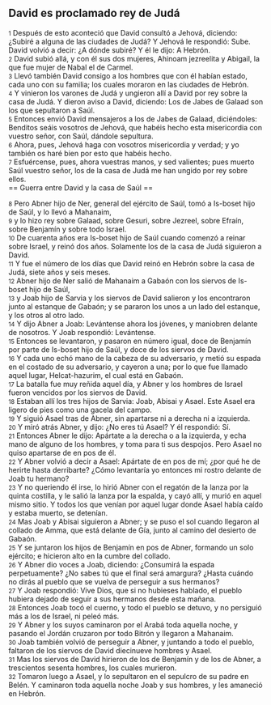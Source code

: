 == David es proclamado rey de Judá ==

{{anchor|1}} <small>1</small> Después de esto aconteció que David consultó a Jehová, diciendo: ¿Subiré a alguna de las ciudades de Judá? Y Jehová le respondió: Sube. David volvió a decir: ¿A dónde subiré? Y él le dijo: A Hebrón.<br>
{{anchor|2}} <small>2</small> David subió allá, y con él sus dos mujeres, Ahinoam jezreelita y Abigail, la que fue mujer de Nabal el de Carmel.<br>
{{anchor|3}} <small>3</small> Llevó también David consigo a los hombres que con él habían estado, cada uno con su familia; los cuales moraron en las ciudades de Hebrón.<br>
{{anchor|4}} <small>4</small> Y vinieron los varones de Judá y ungieron allí a David por rey sobre la casa de Judá. Y dieron aviso a David, diciendo: Los de Jabes de Galaad son los que sepultaron a Saúl.<br>
{{anchor|5}} <small>5</small> Entonces envió David mensajeros a los de Jabes de Galaad, diciéndoles: Benditos seáis vosotros de Jehová, que habéis hecho esta misericordia con vuestro señor, con Saúl, dándole sepultura.<br>
{{anchor|6}} <small>6</small> Ahora, pues, Jehová haga con vosotros misericordia y verdad; y yo también os haré bien por esto que habéis hecho.<br>
{{anchor|7}} <small>7</small> Esfuércense, pues, ahora vuestras manos, y sed valientes; pues muerto Saúl vuestro señor, los de la casa de Judá me han ungido por rey sobre ellos.<br>
== Guerra entre David y la casa de Saúl ==

{{anchor|8}} <small>8</small> Pero Abner hijo de Ner, general del ejército de Saúl, tomó a Is-boset hijo de Saúl, y lo llevó a Mahanaim,<br>
{{anchor|9}} <small>9</small> y lo hizo rey sobre Galaad, sobre Gesuri, sobre Jezreel, sobre Efraín, sobre Benjamín y sobre todo Israel.<br>
{{anchor|10}} <small>10</small> De cuarenta años era Is-boset hijo de Saúl cuando comenzó a reinar sobre Israel, y reinó dos años. Solamente los de la casa de Judá siguieron a David.<br>
{{anchor|11}} <small>11</small> Y fue el número de los días que David reinó en Hebrón sobre la casa de Judá, siete años y seis meses.<br>
{{anchor|12}} <small>12</small> Abner hijo de Ner salió de Mahanaim a Gabaón con los siervos de Is-boset hijo de Saúl,<br>
{{anchor|13}} <small>13</small> y Joab hijo de Sarvia y los siervos de David salieron y los encontraron junto al estanque de Gabaón; y se pararon los unos a un lado del estanque, y los otros al otro lado.<br>
{{anchor|14}} <small>14</small> Y dijo Abner a Joab: Levántense ahora los jóvenes, y maniobren delante de nosotros. Y Joab respondió: Levántense.<br>
{{anchor|15}} <small>15</small> Entonces se levantaron, y pasaron en número igual, doce de Benjamín por parte de Is-boset hijo de Saúl, y doce de los siervos de David.<br>
{{anchor|16}} <small>16</small> Y cada uno echó mano de la cabeza de su adversario, y metió su espada en el costado de su adversario, y cayeron a una; por lo que fue llamado aquel lugar, Helcat-hazurim, el cual está en Gabaón.<br>
{{anchor|17}} <small>17</small> La batalla fue muy reñida aquel día, y Abner y los hombres de Israel fueron vencidos por los siervos de David.<br>
{{anchor|18}} <small>18</small> Estaban allí los tres hijos de Sarvia: Joab, Abisai y Asael. Este Asael era ligero de pies como una gacela del campo.<br>
{{anchor|19}} <small>19</small> Y siguió Asael tras de Abner, sin apartarse ni a derecha ni a izquierda.<br>
{{anchor|20}} <small>20</small> Y miró atrás Abner, y dijo: ¿No eres tú Asael? Y él respondió: Sí.<br>
{{anchor|21}} <small>21</small> Entonces Abner le dijo: Apártate a la derecha o a la izquierda, y echa mano de alguno de los hombres, y toma para ti sus despojos. Pero Asael no quiso apartarse de en pos de él.<br>
{{anchor|22}} <small>22</small> Y Abner volvió a decir a Asael: Apártate de en pos de mí; ¿por qué he de herirte hasta derribarte? ¿Cómo levantaría yo entonces mi rostro delante de Joab tu hermano?<br>
{{anchor|23}} <small>23</small> Y no queriendo él irse, lo hirió Abner con el regatón de la lanza por la quinta costilla, y le salió la lanza por la espalda, y cayó allí, y murió en aquel mismo sitio. Y todos los que venían por aquel lugar donde Asael había caído y estaba muerto, se detenían.<br>
{{anchor|24}} <small>24</small> Mas Joab y Abisai siguieron a Abner; y se puso el sol cuando llegaron al collado de Amma, que está delante de Gía, junto al camino del desierto de Gabaón.<br>
{{anchor|25}} <small>25</small> Y se juntaron los hijos de Benjamín en pos de Abner, formando un solo ejército; e hicieron alto en la cumbre del collado.<br>
{{anchor|26}} <small>26</small> Y Abner dio voces a Joab, diciendo: ¿Consumirá la espada perpetuamente? ¿No sabes tú que el final será amargura? ¿Hasta cuándo no dirás al pueblo que se vuelva de perseguir a sus hermanos?<br>
{{anchor|27}} <small>27</small> Y Joab respondió: Vive Dios, que si no hubieses hablado, el pueblo hubiera dejado de seguir a sus hermanos desde esta mañana.<br>
{{anchor|28}} <small>28</small> Entonces Joab tocó el cuerno, y todo el pueblo se detuvo, y no persiguió más a los de Israel, ni peleó más.<br>
{{anchor|29}} <small>29</small> Y Abner y los suyos caminaron por el Arabá toda aquella noche, y pasando el Jordán cruzaron por todo Bitrón y llegaron a Mahanaim.<br>
{{anchor|30}} <small>30</small> Joab también volvió de perseguir a Abner, y juntando a todo el pueblo, faltaron de los siervos de David diecinueve hombres y Asael.<br>
{{anchor|31}} <small>31</small> Mas los siervos de David hirieron de los de Benjamín y de los de Abner, a trescientos sesenta hombres, los cuales murieron.<br>
{{anchor|32}} <small>32</small> Tomaron luego a Asael, y lo sepultaron en el sepulcro de su padre en Belén. Y caminaron toda aquella noche Joab y sus hombres, y les amaneció en Hebrón.<br>
